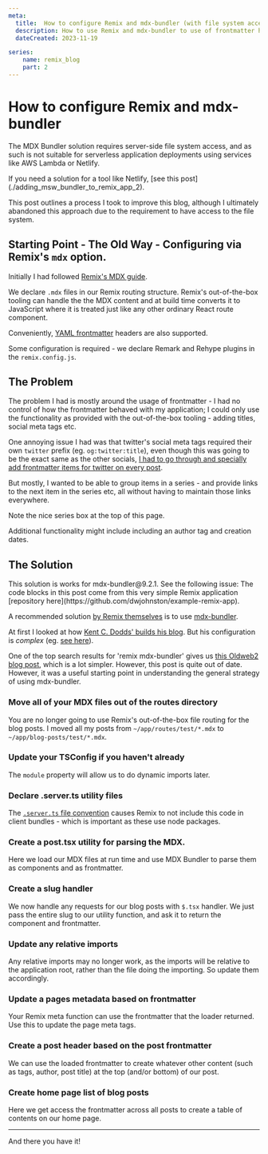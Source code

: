 ```yaml
---
meta:
  title:  How to configure Remix and mdx-bundler (with file system access)
  description: How to use Remix and mdx-bundler to use of frontmatter headers. This will allow adding publication dates, or grouping posts into series, adding tags, etc. This solution works for a non-serverless solution - it requires file system access.
  dateCreated: 2023-11-19

series: 
    name: remix_blog
    part: 2
---
```

   

# How to configure Remix and mdx-bundler

<InfoPanel level="warning">
  <p>
  The MDX Bundler solution requires server-side file system access, and as such is not suitable for serverless application deployments using services like AWS Lambda or Netlify.
  </p>
  <p>
  If you need a solution for a tool like Netlify, [see this post](./adding_msw_bundler_to_remix_app_2). 
  </p>
</InfoPanel>

This post outlines a process I took to improve this blog, although I ultimately abandoned this approach due to the requirement to have access to the file system.

## Starting Point - The Old Way - Configuring via Remix's `mdx` option.

Initially I had followed [Remix's MDX guide](https://remix.run/docs/en/main/guides/mdx). 

We declare `.mdx` files in our Remix routing structure. Remix's out-of-the-box tooling can handle the the MDX content and at build time converts it to JavaScript where it is treated just like any other ordinary React route component. 

Conveniently, [YAML frontmatter](https://docs.github.com/en/contributing/writing-for-github-docs/using-yaml-frontmatter) headers are also supported. 

Some configuration is required - we declare Remark and Rehype plugins in the `remix.config.js`. 

<GithubPermalinkRsc permalink="https://github.com/dwjohnston/blacksheepcode/blob/69005aa52d9b80ba81904fc6012d5afcc1889bc6/remix.config.js#L13-L23"/>

## The Problem

The problem I had is mostly around the usage of frontmatter - I had no control of how the frontmatter behaved with my application; I could only use the functionality as provided with the out-of-the-box tooling - adding titles, social meta tags etc. 

One annoying issue I had was that twitter's social meta tags required their own `twitter` prefix (eg. `og:twitter:title`), even though this was going to be the exact same as the other socials, [I had to go through and specially add frontmatter items for twitter on every post](https://github.com/dwjohnston/blacksheepcode/pull/60/files).

But mostly, I wanted to be able to group items in a series - and provide links to the next item in the series etc, all without having to maintain those links everywhere. 

Note the nice series box at the top of this page. 

Additional functionality might include including an author tag and creation dates. 

## The Solution 

<InfoPanel level="warning">
This solution is works for mdx-bundler@9.2.1. See the following issue:
<GithubIssueLinkRsc issueLink="https://github.com/kentcdodds/mdx-bundler/issues/217"/>
</InfoPanel>

<InfoPanel level='info'>
  The code blocks in this post come from this very simple Remix application [repository here](https://github.com/dwjohnston/example-remix-app). 
</InfoPanel>

A recommended solution [by Remix themselves](https://remix.run/docs/en/main/guides/mdx#mdx) is to use [mdx-bundler](https://github.com/kentcdodds/mdx-bundler). 

At first I looked at how [Kent C. Dodds' builds his blog](https://github.com/kentcdodds/kentcdodds.com). But his configuration is _complex_ (eg. [see here](https://github.com/kentcdodds/kentcdodds.com/blob/e488c740c83da7979adb1fd2366a7933df4a213d/app/utils/mdx.tsx)). 

One of the top search results for 'remix mdx-bundler' gives us [this Oldweb2 blog post](https://blog.oldweb2.com/remix-mdx-blog), which is a lot simpler. However, this post is quite out of date. However, it was a useful starting point in understanding the general strategy of using mdx-bundler. 


### Move all of your MDX files out of the routes directory 

You are no longer going to use Remix's out-of-the-box file routing for the blog posts. I moved all my posts from `~/app/routes/test/*.mdx` to `~/app/blog-posts/test/*.mdx`. 

### Update your TSConfig if you haven't already 

<GithubPermalinkRsc permalink="https://github.com/dwjohnston/example-remix-app/blob/c5f14a0aff915db3c4bae3ec533f16124edc6b87/tsconfig.json#L10-L11"/>

The `module` property will allow us to do dynamic imports later. 

### Declare .server.ts utility files 

<GithubPermalinkRsc permalink="https://github.com/dwjohnston/example-remix-app/blob/c5f14a0aff915db3c4bae3ec533f16124edc6b87/app/utils/fs.server.ts#L1-L2"/>

<GithubPermalinkRsc permalink="https://github.com/dwjohnston/example-remix-app/blob/c5f14a0aff915db3c4bae3ec533f16124edc6b87/app/utils/mdx.server.ts#L1-L2"/>

The [`.server.ts` file convention](https://remix.run/docs/en/main/file-conventions/-server) causes Remix to not include this code in client bundles - which is important as these use node packages. 

### Create a post.tsx utility for parsing the MDX. 

Here we load our MDX files at run time and use MDX Bundler to parse them as components and as frontmatter. 

<GithubPermalinkRsc permalink="https://github.com/dwjohnston/example-remix-app/blob/8c0ae8957e28e742bd22619476f18b8efcf32c9f/app/utils/blogPost.server.ts#L1-L101"/>

### Create a slug handler

We now handle any requests for our blog posts with `$.tsx` handler. We just pass the entire slug to our utility function, and ask it to return the component and frontmatter. 

<GithubPermalinkRsc permalink="https://github.com/dwjohnston/example-remix-app/blob/9afcfde1475bd1d905dc38d9144cff5b78d158a2/app/routes/$.tsx#L19-L32"/>

<GithubPermalinkRsc permalink="https://github.com/dwjohnston/example-remix-app/blob/8c0ae8957e28e742bd22619476f18b8efcf32c9f/app/routes/$.tsx#L63-L75"/>

### Update any relative imports 

Any relative imports may no longer work, as the imports will be relative to the application root, rather than the file doing the importing. So update them accordingly. 

<GithubPermalinkRsc permalink="https://github.com/dwjohnston/example-remix-app/blob/c5f14a0aff915db3c4bae3ec533f16124edc6b87/app/blog-posts/test/images.mdx#L1-L2"/>

### Update a pages metadata based on frontmatter

Your Remix meta function can use the frontmatter that the loader returned. Use this to update the page meta tags. 

<GithubPermalinkRsc permalink="https://github.com/dwjohnston/example-remix-app/blob/9afcfde1475bd1d905dc38d9144cff5b78d158a2/app/routes/$.tsx#L34-L46"/>

### Create a post header based on the post frontmatter 

We can use the loaded frontmatter to create whatever other content (such as tags, author, post title) at the top (and/or bottom) of our post.

<GithubPermalinkRsc permalink="https://github.com/dwjohnston/example-remix-app/blob/9afcfde1475bd1d905dc38d9144cff5b78d158a2/app/routes/$.tsx#L48-L73"/>

### Create home page list of blog posts

Here we get access the frontmatter across all posts to create a table of contents on our home page. 

<GithubPermalinkRsc permalink="https://github.com/dwjohnston/example-remix-app/blob/c5f14a0aff915db3c4bae3ec533f16124edc6b87/app/routes/index.tsx#L6-L47"/>

---

And there you have it!


